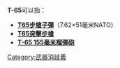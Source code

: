 '''T-65'''可以指：

* '''[[7.62×51mm_NATO|T65步槍子彈]]'''（7.62×51毫米NATO）
* '''[[T65突擊步槍|T65突擊步槍]]'''
* '''[[T-65_155毫米榴彈砲|T-65 155毫米榴彈砲]]'''

{{Disambiguation|Cat=数字中文混合消歧义}}
[[Category:武器消歧義|Category:武器消歧義]]